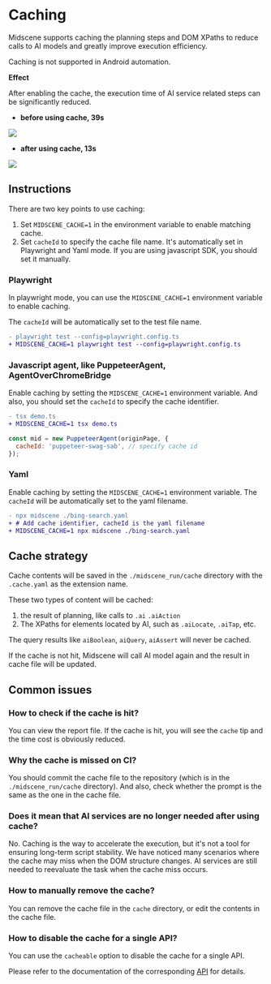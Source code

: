 # Caching

Midscene supports caching the planning steps and DOM XPaths to reduce calls to AI models and greatly improve execution efficiency.

Caching is not supported in Android automation.

**Effect**

After enabling the cache, the execution time of AI service related steps can be significantly reduced.

* **before using cache, 39s**

![](/cache/no-cache-time.png)

* **after using cache, 13s**

![](/cache/use-cache-time.png)

## Instructions

There are two key points to use caching:

1. Set `MIDSCENE_CACHE=1` in the environment variable to enable matching cache.
2. Set `cacheId` to specify the cache file name. It's automatically set in Playwright and Yaml mode. If you are using javascript SDK, you should set it manually.

### Playwright

In playwright mode, you can use the `MIDSCENE_CACHE=1` environment variable to enable caching.

The `cacheId` will be automatically set to the test file name.

```diff
- playwright test --config=playwright.config.ts
+ MIDSCENE_CACHE=1 playwright test --config=playwright.config.ts
```

### Javascript agent, like PuppeteerAgent, AgentOverChromeBridge

Enable caching by setting the `MIDSCENE_CACHE=1` environment variable.
And also, you should set the `cacheId` to specify the cache identifier.

```diff
- tsx demo.ts 
+ MIDSCENE_CACHE=1 tsx demo.ts
```

```javascript
const mid = new PuppeteerAgent(originPage, {
  cacheId: 'puppeteer-swag-sab', // specify cache id
});
```

### Yaml

Enable caching by setting the `MIDSCENE_CACHE=1` environment variable.
The `cacheId` will be automatically set to the yaml filename.

```diff
- npx midscene ./bing-search.yaml
+ # Add cache identifier, cacheId is the yaml filename
+ MIDSCENE_CACHE=1 npx midscene ./bing-search.yaml
```

## Cache strategy

Cache contents will be saved in the `./midscene_run/cache` directory with the `.cache.yaml` as the extension name.

These two types of content will be cached:

1. the result of planning, like calls to `.ai` `.aiAction`
2. The XPaths for elements located by AI, such as `.aiLocate`, `.aiTap`, etc.

The query results like `aiBoolean`, `aiQuery`, `aiAssert` will never be cached. 

If the cache is not hit, Midscene will call AI model again and the result in cache file will be updated.

## Common issues

### How to check if the cache is hit?

You can view the report file. If the cache is hit, you will see the `cache` tip and the time cost is obviously reduced.

### Why the cache is missed on CI?

You should commit the cache file to the repository (which is in the `./midscene_run/cache` directory). And also, check whether the prompt is the same as the one in the cache file.

### Does it mean that AI services are no longer needed after using cache?

No. Caching is the way to accelerate the execution, but it's not a tool for ensuring long-term script stability. We have noticed many scenarios where the cache may miss when the DOM structure changes. AI services are still needed to reevaluate the task when the cache miss occurs.

### How to manually remove the cache?

You can remove the cache file in the `cache` directory, or edit the contents in the cache file.

### How to disable the cache for a single API?

You can use the `cacheable` option to disable the cache for a single API.

Please refer to the documentation of the corresponding [API](./API.mdx) for details.
